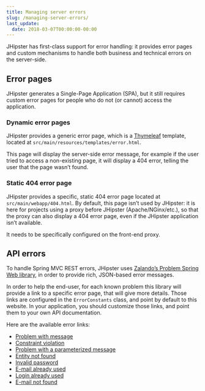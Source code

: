 ```yaml
---
title: Managing server errors
slug: /managing-server-errors/
last_update:
  date: 2018-03-07T00:00:00-00:00
---
```


JHipster has first-class support for error handling: it provides error pages and custom mechanisms to handle both business and technical errors on the server-side.


## Error pages

JHipster generates a Single-Page Application (SPA), but it still requires custom error pages for people who do not (or cannot) access the application.

### Dynamic error pages

JHipster provides a generic error page, which is a [Thymeleaf](https://www.thymeleaf.org/) template, located at `src/main/resources/templates/error.html`.

This page will display the server-side error message, for example if the user tried to access a non-existing page, it will display a 404 error, telling the user that the page wasn’t found.

### Static 404 error page

JHipster provides a specific, static 404 error page located at `src/main/webapp/404.html`. By default, this page isn’t used by JHipster: it is here for projects using a proxy before JHipster (Apache/NGinx/etc.), so that the proxy can also display a 404 error page, even if the JHipster application isn’t available.

It needs to be specifically configured on the front-end proxy.


## API errors

To handle Spring MVC REST errors, JHipster uses [Zalando’s Problem Spring Web library](https://github.com/zalando/problem-spring-web), in order to provide rich, JSON-based error messages.

In order to help the end-user, for each known problem this library will provide a link to a specific error page, that will give more details. Those links are configured in the `ErrorConstants` class, and point by default to this website. In your application, you should customize those links, and point them to your own API documentation.

Here are the available error links:

- [Problem with message](/problem/problem-with-message)
- [Constraint violation](/problem/constraint-violation)
- [Problem with a parameterized message](/problem/parameterized)
- [Entity not found](/problem/entity-not-found)
- [Invalid password](/problem/invalid-password)
- [E-mail already used](/problem/email-already-used)
- [Login already used](/problem/login-already-used)
- [E-mail not found](/problem/email-not-found)
